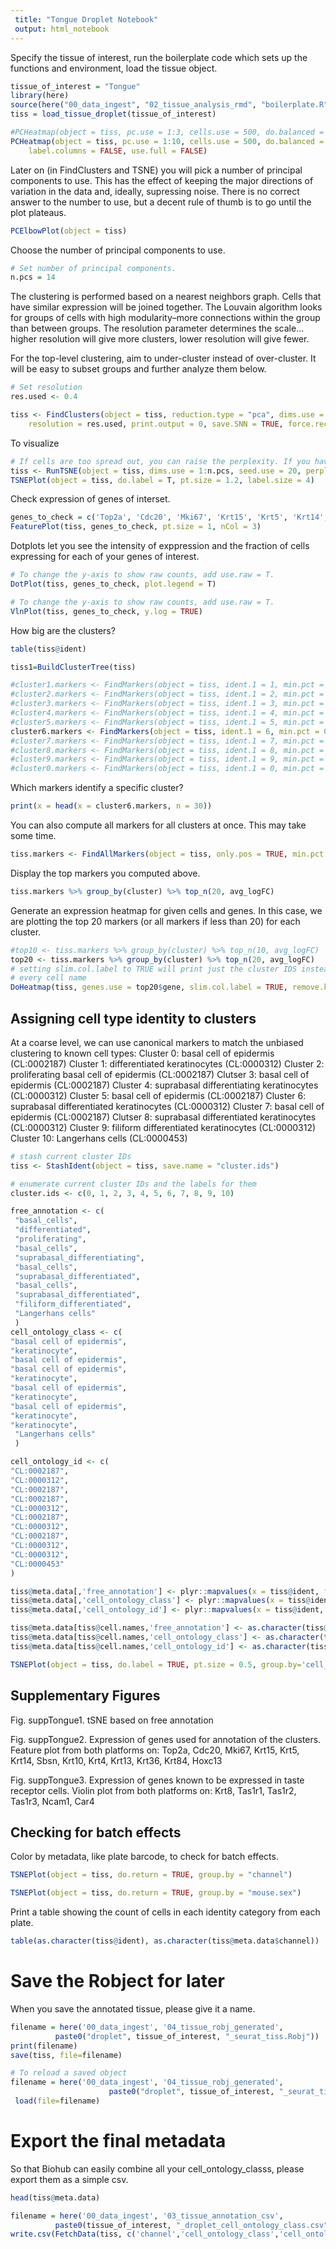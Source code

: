 ```yaml
---
 title: "Tongue Droplet Notebook"
 output: html_notebook
---
```


Specify the tissue of interest, run the boilerplate code which sets up the functions and environment, load the tissue object.

```r
tissue_of_interest = "Tongue"
library(here)
source(here("00_data_ingest", "02_tissue_analysis_rmd", "boilerplate.R"))
tiss = load_tissue_droplet(tissue_of_interest)
```

```r
#PCHeatmap(object = tiss, pc.use = 1:3, cells.use = 500, do.balanced = TRUE, label.columns = FALSE, num.genes = 8)
PCHeatmap(object = tiss, pc.use = 1:10, cells.use = 500, do.balanced = TRUE, 
    label.columns = FALSE, use.full = FALSE)
```

Later on (in FindClusters and TSNE) you will pick a number of principal components to use. This has the effect of keeping the major directions of variation in the data and, ideally, supressing noise. There is no correct answer to the number to use, but a decent rule of thumb is to go until the plot plateaus.

```r
PCElbowPlot(object = tiss)
```

Choose the number of principal components to use.
```r
# Set number of principal components. 
n.pcs = 14
```


The clustering is performed based on a nearest neighbors graph. Cells that have similar expression will be joined together. The Louvain algorithm looks for groups of cells with high modularity--more connections within the group than between groups. The resolution parameter determines the scale...higher resolution will give more clusters, lower resolution will give fewer.

For the top-level clustering, aim to under-cluster instead of over-cluster. It will be easy to subset groups and further analyze them below.

```r
# Set resolution 
res.used <- 0.4

tiss <- FindClusters(object = tiss, reduction.type = "pca", dims.use = 1:n.pcs, 
    resolution = res.used, print.output = 0, save.SNN = TRUE, force.recalc = TRUE)
```


To visualize 
```r
# If cells are too spread out, you can raise the perplexity. If you have few cells, try a lower perplexity (but never less than 10).
tiss <- RunTSNE(object = tiss, dims.use = 1:n.pcs, seed.use = 20, perplexity=35, dim.embed = 2)
TSNEPlot(object = tiss, do.label = T, pt.size = 1.2, label.size = 4)
```


Check expression of genes of interset.

```r
genes_to_check = c('Top2a', 'Cdc20', 'Mki67', 'Krt15', 'Krt5', 'Krt14', 'Sbsn', 'Krt10', 'Krt4', 'Krt13', 'Krt36', 'Krt84', 'Hoxc13', 'Krt8', 'Tas1r1', 'Tas1r2', 'Tas1r3', 'Ncam1', 'Car4')
FeaturePlot(tiss, genes_to_check, pt.size = 1, nCol = 3)
```

Dotplots let you see the intensity of exppression and the fraction of cells expressing for each of your genes of interest.

```r
# To change the y-axis to show raw counts, add use.raw = T.
DotPlot(tiss, genes_to_check, plot.legend = T)
```


```r
# To change the y-axis to show raw counts, add use.raw = T.
VlnPlot(tiss, genes_to_check, y.log = TRUE)
```


How big are the clusters?
```r
table(tiss@ident)
```

```r
tiss1=BuildClusterTree(tiss)
```

```r
#cluster1.markers <- FindMarkers(object = tiss, ident.1 = 1, min.pct = 0.25, only.pos = TRUE, thresh.use = 0.25)
#cluster2.markers <- FindMarkers(object = tiss, ident.1 = 2, min.pct = 0.25, only.pos = TRUE, thresh.use = 0.25)
#cluster3.markers <- FindMarkers(object = tiss, ident.1 = 3, min.pct = 0.25, only.pos = TRUE, thresh.use = 0.25)
#cluster4.markers <- FindMarkers(object = tiss, ident.1 = 4, min.pct = 0.25, only.pos = TRUE, thresh.use = 0.25)
#cluster5.markers <- FindMarkers(object = tiss, ident.1 = 5, min.pct = 0.25, only.pos = TRUE, thresh.use = 0.25)
cluster6.markers <- FindMarkers(object = tiss, ident.1 = 6, min.pct = 0.25, only.pos = TRUE, thresh.use = 0.25)
#cluster7.markers <- FindMarkers(object = tiss, ident.1 = 7, min.pct = 0.25, only.pos = TRUE, thresh.use = 0.25)
#cluster8.markers <- FindMarkers(object = tiss, ident.1 = 8, min.pct = 0.25, only.pos = TRUE, thresh.use = 0.25)
#cluster9.markers <- FindMarkers(object = tiss, ident.1 = 9, min.pct = 0.25, only.pos = TRUE, thresh.use = 0.25)
#cluster0.markers <- FindMarkers(object = tiss, ident.1 = 0, min.pct = 0.25, only.pos = TRUE, thresh.use = 0.25)
```

Which markers identify a specific cluster?
```r
print(x = head(x = cluster6.markers, n = 30))
```


You can also compute all markers for all clusters at once. This may take some time.
```r
tiss.markers <- FindAllMarkers(object = tiss, only.pos = TRUE, min.pct = 0.25, thresh.use = 0.25)
```

Display the top markers you computed above.
```r
tiss.markers %>% group_by(cluster) %>% top_n(20, avg_logFC)
```


Generate an expression heatmap for given cells and genes. In this case, we are plotting the top 20 markers (or all markers if less than 20) for each cluster.
```r
#top10 <- tiss.markers %>% group_by(cluster) %>% top_n(10, avg_logFC)
top20 <- tiss.markers %>% group_by(cluster) %>% top_n(20, avg_logFC)
# setting slim.col.label to TRUE will print just the cluster IDS instead of
# every cell name
DoHeatmap(tiss, genes.use = top20$gene, slim.col.label = TRUE, remove.key = TRUE, cex.row = 20, group.cex = 20 )
```



## Assigning cell type identity to clusters

At a coarse level, we can use canonical markers to match the unbiased clustering to known cell types:
Cluster 0: basal cell of epidermis (CL:0002187)
Cluster 1: differentiated keratinocytes (CL:0000312)
Cluster 2: proliferating basal cell of epidermis (CL:0002187)
Clutser 3: basal cell of epidermis (CL:0002187) 
Cluster 4: suprabasal differentiating keratinocytes  (CL:0000312)
Cluster 5: basal cell of epidermis (CL:0002187) 
Cluster 6: suprabasal differentiated keratinocytes (CL:0000312)
Cluster 7: basal cell of epidermis (CL:0002187)
Clutser 8: suprabasal differentiated keratinocytes (CL:0000312)
Cluster 9: filiform differentiated keratinocytes (CL:0000312)
Cluster 10: Langerhans cells (CL:0000453)
```r
# stash current cluster IDs
tiss <- StashIdent(object = tiss, save.name = "cluster.ids")

# enumerate current cluster IDs and the labels for them
cluster.ids <- c(0, 1, 2, 3, 4, 5, 6, 7, 8, 9, 10)

free_annotation <- c(
 "basal_cells", 
 "differentiated", 
 "proliferating", 
 "basal_cells", 
 "suprabasal_differentiating", 
 "basal_cells", 
 "suprabasal_differentiated", 
 "basal_cells", 
 "suprabasal_differentiated", 
 "filiform_differentiated", 
 "Langerhans cells"
 )
cell_ontology_class <- c(
"basal cell of epidermis", 
"keratinocyte", 
"basal cell of epidermis",
"basal cell of epidermis",
"keratinocyte",
"basal cell of epidermis",
"keratinocyte",
"basal cell of epidermis",
"keratinocyte",
"keratinocyte",
 "Langerhans cells"
 )

cell_ontology_id <- c(
"CL:0002187",
"CL:0000312", 
"CL:0002187", 
"CL:0002187", 
"CL:0000312", 
"CL:0002187", 
"CL:0000312", 
"CL:0002187", 
"CL:0000312", 
"CL:0000312", 
"CL:0000453"
)

tiss@meta.data[,'free_annotation'] <- plyr::mapvalues(x = tiss@ident, from = cluster.ids, to = free_annotation)
tiss@meta.data[,'cell_ontology_class'] <- plyr::mapvalues(x = tiss@ident, from = cluster.ids, to = cell_ontology_class)
tiss@meta.data[,'cell_ontology_id'] <- plyr::mapvalues(x = tiss@ident, from = cluster.ids, to = cell_ontology_id)

tiss@meta.data[tiss@cell.names,'free_annotation'] <- as.character(tiss@meta.data$free_annotation)
tiss@meta.data[tiss@cell.names,'cell_ontology_class'] <- as.character(tiss@meta.data$cell_ontology_class)
tiss@meta.data[tiss@cell.names,'cell_ontology_id'] <- as.character(tiss@meta.data$cell_ontology_id)

TSNEPlot(object = tiss, do.label = TRUE, pt.size = 0.5, group.by='cell_ontology_class')
```

## Supplementary Figures 

Fig. suppTongue1. tSNE based on free annotation

Fig. suppTongue2. Expression of genes used for annotation of the clusters. Feature plot from both platforms on: Top2a, Cdc20, Mki67, Krt15, Krt5, Krt14, Sbsn, Krt10, Krt4, Krt13, Krt36, Krt84, Hoxc13

Fig. suppTongue3.  Expression of genes known to be expressed in taste receptor cells.  Violin plot from both platforms on: Krt8, Tas1r1, Tas1r2, Tas1r3, Ncam1, Car4



## Checking for batch effects

Color by metadata, like plate barcode, to check for batch effects.
```r
TSNEPlot(object = tiss, do.return = TRUE, group.by = "channel")
```

```r
TSNEPlot(object = tiss, do.return = TRUE, group.by = "mouse.sex")
```

Print a table showing the count of cells in each identity category from each plate.

```r
table(as.character(tiss@ident), as.character(tiss@meta.data$channel))
```

# Save the Robject for later
When you save the annotated tissue, please give it a name.

```r
filename = here('00_data_ingest', '04_tissue_robj_generated', 
		  paste0("droplet", tissue_of_interest, "_seurat_tiss.Robj"))
print(filename)
save(tiss, file=filename)
```

```r
# To reload a saved object
filename = here('00_data_ingest', '04_tissue_robj_generated', 
                      paste0("droplet", tissue_of_interest, "_seurat_tiss.Robj"))
 load(file=filename)
```


# Export the final metadata

So that Biohub can easily combine all your cell_ontology_classs, please export them as a simple csv.

```r
head(tiss@meta.data)
```


```r
filename = here('00_data_ingest', '03_tissue_annotation_csv', 
		  paste0(tissue_of_interest, "_droplet_cell_ontology_class.csv"))
write.csv(FetchData(tiss, c('channel','cell_ontology_class','cell_ontology_id', 'free_annotation', 'tSNE_1', 'tSNE_2')), file=filename)
```
